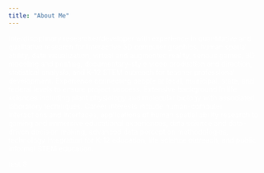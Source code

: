 ```yaml
---
title: "About Me"
---
```

<head>
<style>
body {
    /*background-image: url("graphics/img/palms.jpg");*/
    color:#ffffff;
    background-color: ##093637;
    /*background: -webkit-gradient(linear, center top, center bottom, from (#093637), to(#44a08d)) fixed;*/
    /*background: -webkit-linear-gradient (#093637, #44a08d) fixed;*/
    /*background: -moz-linear-gradient (#093637, #44a08d) fixed;*/
    /*background: -o-linear-gradient (#093637, #44a08d) fixed;*/
    /*background: -ms-linear-gradient (#093637, #44a08d) fixed;*/
    /*background: linear-gradient (#093637, #44a08d) fixed;*/
}
</style>
</head>

Interdisciplinary researcher/developer with experience in quantitative and qualitative research for interactive 3D computer graphics, human spatial ability, data        visualization, virtual and augmented reality, serious games, 3D modeling and printing, documentary-style video production and direction, statistical analysis, and       K-12 STEM outreach for teacher professional development. Experience connecting people at local, municipal, state, and federal levels to ensure project success.          Extensive background in life sciences including plant physiology and molecular biology with associated laboratory techniques. Career interests include human-computer    interactions and interfaces, applications of human spatial ability research to gaming and immersive educational experiences, data science and data-driven decision       making, advanced data perception methodologies, technology integration for K-12 education, life science outreach, and public informal STEM education.

test 8
